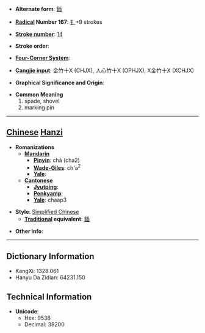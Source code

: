 * '''Alternate form''': [[鍤]]

* '''[[Wiktionary:Chinese radical index| Radical]] Number 167''': [[Wiktionary:Chinese radical index 钅|钅]]+9 strokes

* '''[[Wiktionary:Chinese total strokes index|Stroke number]]''': [[Wiktionary:Chinese total strokes index 14|14]]

* '''Stroke order''': 

* '''[[Wiktionary:Chinese four corner index|Four-Corner System]]''': 

* '''[[Wiktionary:Chinese Cangjie index|Cangjie input]]''': 金竹十X (CHJX), 人心竹十X (OPHJX), X金竹十X (XCHJX)

* '''Graphical Significance and Origin''': 

* '''Common Meaning'''
*#spade, shovel
*# marking pin


----

== [[Chinese]] [[Hanzi]] ==

* '''Romanizations'''
** '''[[Mandarin]]'''
*** '''[[Pinyin]]''': chá (cha2)
*** '''[[Wade-Giles]]''': ch'a<sup>2</sup>
*** '''[[Yale]]''': 
** '''[[Cantonese]]'''
*** '''[[Jyutping]]''':
*** '''[[Penkyamp]]''': 
*** '''[[Yale]]''': chaap3

* '''Style''': [[Simplified Chinese]] 
** '''[[Traditional Chinese|Traditional]] equivalent''': [[鍤]]

* '''Other info''': 

----

== Dictionary Information ==

* KangXi: 1328.061
* Hanyu Da Zidian: 64231.150

== Technical Information ==

* '''Unicode''':
** Hex: 9538
** Decimal: 38200
